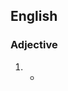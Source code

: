 {{also|far-off}}

==English==

===Adjective===
{{head|en|adjective}}

# {{alternative spelling of|far-off|lang=en}}
#* {{quote-book|year=1963|author={{w|Margery Allingham}}
|title={{w|The China Governess}}
|chapter=Foreword|url=http://openlibrary.org/works/OL2004261W
|passage=He stood transfixed before the unaccustomed view of London at night time, a vast panorama which reminded him [&hellip;] of some wood engravings '''far off''' and magical, in a printshop in his childhood.}}